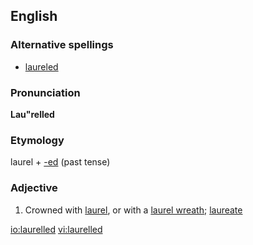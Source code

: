 ==English==

===Alternative spellings===
* [[laureled]]

===Pronunciation===
'''Lau"relled'''

===Etymology===
laurel + [[-ed]] (past tense)

===Adjective===
{{infl|en|adjective}}
# Crowned with [[laurel]], or with a [[laurel wreath]]; [[laureate]]

[[io:laurelled]]
[[vi:laurelled]]